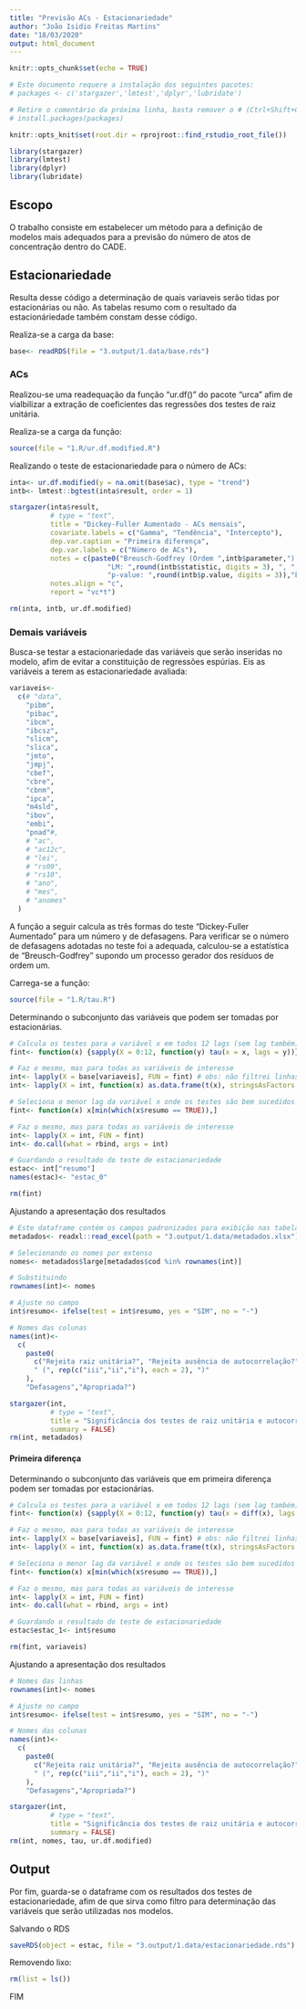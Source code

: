 ---
title: "Previsão ACs - Estacionariedade"
author: "João Isidio Freitas Martins"
date: "18/03/2020"
output: html_document
---

```{r setup, include=FALSE}
knitr::opts_chunk$set(echo = TRUE)

# Este documento requere a instalação dos seguintes pacotes:
# packages <- c('stargazer','lmtest','dplyr','lubridate')

# Retire o comentário da próxima linha, basta remover o # (Ctrl+Shift+C), e execute o código.
# install.packages(packages)

knitr::opts_knit$set(root.dir = rprojroot::find_rstudio_root_file())

library(stargazer)
library(lmtest)
library(dplyr)
library(lubridate)
```

## Escopo

O trabalho consiste em estabelecer um método para a definição de modelos mais adequados para a previsão do número de atos de concentração dentro do CADE.

## Estacionariedade

Resulta desse código a determinação de quais variaveis serão tidas por estacionárias ou não. 
As tabelas resumo com o resultado da estacionáriedade também constam desse código.

Realiza-se a carga da base:
```{r}
base<- readRDS(file = "3.output/1.data/base.rds")
```

### ACs

Realizou-se uma readequação da função "ur.df()" do pacote "urca" afim de vialbilizar a extração de coeficientes das regressões dos testes de raiz unitária.

Realiza-se a carga da função:
```{r}
source(file = "1.R/ur.df.modified.R")
```

Realizando o teste de estacionariedade para o número de ACs:
```{r}
inta<- ur.df.modified(y = na.omit(base$ac), type = "trend")
intb<- lmtest::bgtest(inta$result, order = 1)

stargazer(inta$result,
          # type = "text",
          title = "Dickey-Fuller Aumentado - ACs mensais",
          covariate.labels = c("Gamma", "Tendência", "Intercepto"),
          dep.var.caption = "Primeira diferença",
          dep.var.labels = c("Número de ACs"),
          notes = c(paste0("Breusch-Godfrey (Ordem ",intb$parameter,") ",
                        "LM: ",round(intb$statistic, digits = 3), ", ",
                        "p-value: ",round(intb$p.value, digits = 3)),"Fonte: Cade em Números"),
          notes.align = "c",
          report = "vc*t")

rm(inta, intb, ur.df.modified)
```

### Demais variáveis

Busca-se testar a estacionariedade das variáveis que serão inseridas no modelo, afim de evitar a constituição de regressões espúrias. Eis as variáveis a terem as estacionariedade avaliada:
```{r}
variaveis<-
  c(# "data",
    "pibm",
    "pibac",
    "ibcm",
    "ibcsz",
    "slicm",
    "slica",
    "jmto",
    "jmpj",
    "cbef",
    "cbre",
    "cbnm",
    "ipca",
    "m4sld",
    "ibov",
    "embi",
    "pnad"#,
    # "ac",
    # "ac12c",
    # "lei",
    # "rs09",
    # "rs10",
    # "ano",
    # "mes",
    # "anomes"
  )
```

A função a seguir calcula as três formas do teste "Dickey-Fuller Aumentado" para um número y de defasagens. Para verificar se o número de defasagens adotadas no teste foi a adequada, calculou-se a estatística de "Breusch-Godfrey" supondo um processo gerador dos resíduos de ordem um. 

Carrega-se a função:
```{r}
source(file = "1.R/tau.R")
```

Determinando o subconjunto das variáveis que podem ser tomadas por estacionárias.
```{r}
# Calcula os testes para a variável x em todos 12 lags (sem lag também)
fint<- function(x) {sapply(X = 0:12, function(y) tau(x = x, lags = y))}

# Faz o mesmo, mas para todas as variáveis de interesse
int<- lapply(X = base[variaveis], FUN = fint) # obs: não filtrei linhas por período comum a ACs
int<- lapply(X = int, function(x) as.data.frame(t(x), stringsAsFactors = FALSE))

# Seleciona o menor lag da variável x onde os testes são bem sucedidos
fint<- function(x) x[min(which(x$resumo == TRUE)),]

# Faz o mesmo, mas para todas as variáveis de interesse
int<- lapply(X = int, FUN = fint)
int<- do.call(what = rbind, args = int)

# Guardando o resultado do teste de estacionariedade
estac<- int["resumo"]
names(estac)<- "estac_0"

rm(fint)
```

Ajustando a apresentação dos resultados
```{r}
# Este dataframe contém os campos padronizados para exibição nas tabelas
metadados<- readxl::read_excel(path = "3.output/1.data/metadados.xlsx")

# Selecionando os nomes por extenso
nomes<- metadados$large[metadados$cod %in% rownames(int)]

# Substituindo
rownames(int)<- nomes

# Ajuste no campo
int$resumo<- ifelse(test = int$resumo, yes = "SIM", no = "-")

# Nomes das colunas
names(int)<- 
  c(
    paste0(
      c("Rejeita raiz unitária?", "Rejeita ausência de autocorrelação?"),
      " (", rep(c("iii","ii","i"), each = 2), ")"
    ),
    "Defasagens","Apropriada?")

stargazer(int,
          # type = "text",
          title = "Significância dos testes de raiz unitária e autocorrelação dos resíduos para as variáveis macroeconômicas consideradas",
          summary = FALSE)
rm(int, metadados)
```

#### Primeira diferença

Determinando o subconjunto das variáveis que em primeira diferença podem ser tomadas por estacionárias.
```{r}
# Calcula os testes para a variável x em todos 12 lags (sem lag também)
fint<- function(x) {sapply(X = 0:12, function(y) tau(x = diff(x), lags = y))}

# Faz o mesmo, mas para todas as variáveis de interesse
int<- lapply(X = base[variaveis], FUN = fint) # obs: não filtrei linhas por período comum a ACs
int<- lapply(X = int, function(x) as.data.frame(t(x), stringsAsFactors = FALSE))

# Seleciona o menor lag da variável x onde os testes são bem sucedidos
fint<- function(x) x[min(which(x$resumo == TRUE)),]

# Faz o mesmo, mas para todas as variáveis de interesse
int<- lapply(X = int, FUN = fint)
int<- do.call(what = rbind, args = int)

# Guardando o resultado do teste de estacionariedade
estac$estac_1<- int$resumo

rm(fint, variaveis)
```

Ajustando a apresentação dos resultados
```{r}
# Nomes das linhas
rownames(int)<- nomes

# Ajuste no campo
int$resumo<- ifelse(test = int$resumo, yes = "SIM", no = "-")

# Nomes das colunas
names(int)<- 
  c(
    paste0(
      c("Rejeita raiz unitária?", "Rejeita ausência de autocorrelação?"),
      " (", rep(c("iii","ii","i"), each = 2), ")"
    ),
    "Defasagens","Apropriada?")

stargazer(int,
          # type = "text",
          title = "Significância dos testes de raiz unitária e autocorrelção dos resíduos para a primeira diferença das variáveis macroeconômicas consideradas",
          summary = FALSE)
rm(int, nomes, tau, ur.df.modified)
```

## Output

Por fim, guarda-se o dataframe com os resultados dos testes de estacionariedade, afim de que sirva como filtro para determinação das variáveis que serão utilizadas nos modelos.

Salvando o RDS
```{r}
saveRDS(object = estac, file = "3.output/1.data/estacionariedade.rds")
```

Removendo lixo:
```{r}
rm(list = ls())
```

FIM